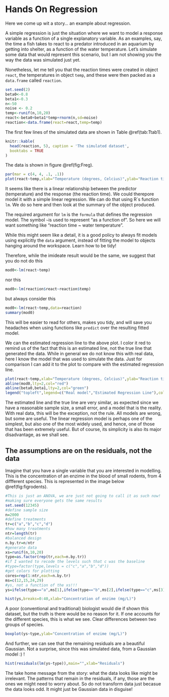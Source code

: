 # Hands On Regression {#handson}

Here we come up wit a story... an example about regression.

A simple regression is just the situation where we want to model a response variable as a function of a single explanatory variable. As an examples, say, the time a fish takes to react to a predator introduced in an aquarium by getting into shelter, as a function of the water temperature. Let's simulate some data that would represent this scenario, but I am not showing you the way the data was simulated just yet.

Nonetheless, let me tell you that the reaction times were created in object `react`, the temperatures in object `temp`, and these were then packed as a `data.frame` called `reaction`.

```r
set.seed(2)
beta0<-0.8
beta1<-0.3
n<-50
noise <- 0.2
temp<-runif(n,10,20)
react<-beta0+beta1*temp+rnorm(n,sd=noise)
reaction<-data.frame(react=react,temp=temp)
```

The first few lines of the simulated data are shown in Table \@ref(tab:Ttab1).

```r
knitr::kable(
  head(reaction, 5), caption = 'The simulated dataset',
  booktabs = TRUE
)
```

The data is shown in figure \@ref(fig:Freg).


```r
par(mar = c(4, 4, .1, .1))
plot(react~temp,xlab="Temperature (degrees, Celcius)",ylab="Reaction time (seconds)")
```

It seems like there is a linear relationship between the predictor (temperature) and the response (the reaction time). We could therepore model it with a simple linear regression. We can do that using R´s function `lm`. We do so here and then look at the summary of the object produced. 

The required argument for `lm` is the `formula` that defines the regression model. The symbol `~`is used to represent "as a function of". So here we will want something like "reaction time ~ water temperature".

While this might seem like a detail, it is a good policy to always fit models using explicitly the `data` argument, instead of fitting the model to objects hanging around the workspace. Learn how to be tidy!

Therefore, while the imideate result would be the same, we suggest that you do not do this

```r
mod0<-lm(react~temp)
```

nor this

```r
mod0<-lm(reaction$react~reaction$temp)
```

but always consider this

```r
mod0<-lm(react~temp,data=reaction)
summary(mod0)
```

This will be easier to read for others, makes you tidy, and will save you headaches when using functions like `predict` over the resulting fitted model.

We can the estimated regression line to the above plot. I color it red to remind us of the fact that this is an estimated line, not the true line that generated the data. While in general we do not know this with real data, here I know the model that was used to simulate the data. Just for comparison I can add it to the plot to compare with the estimated regression line.


```r
plot(react~temp,xlab="Temperature (degrees, Celcius)",ylab="Reaction time (seconds)")
abline(mod0,lty=2,col="red")
abline(beta0,beta1,lty=2,col="green")
legend("topleft",legend=c("Real model","Estimated Regression Line"),col=c("green","red"),lty=2, inset=0.05)
```

The estimated line and the true line are very similar, as expected since we have a reasonable sample size, a small error, and a model that is the reality. With real data, this will be the exception, not the rule. All models are wrong, but some are useful. The linear regression model is perhaps one of the simplest, but also one of the most widely used, and hence, one of those that has been extremely useful. But of course, its simplicity is also its major disadvantage, as we shall see.

## The assumptions are on the residuals, not the data

Imagine that you have a single variable that you are interested in modelling. This is the concentration of an enzime in the blood of small rodents, from 4 diffferent species. This is represented in the image below \@ref(fig:figrodents).

```r
#This is just an ANOVA, we are just not going to call it as such now!
#making sure everyone gets the same results
set.seed(12345)
#define sample size
n=2000
#define treatments
tr=c("a","b","c","d")
#how many treatments
ntr=length(tr)
#balanced design
n.by.tr=n/ntr
#generate data
xs=runif(n,10,20)
type=as.factor(rep(tr,each=n.by.tr))
#if I wanted to recode the levels such that c was the baseline
#type=factor(type,levels = c("c","a","b","d"))
#get colors for plotting
cores=rep(1:ntr,each=n.by.tr)
ms=c(12,15,24,29)
#ys, not a function of the xs!!!
ys=ifelse(type=="a",ms[1],ifelse(type=="b",ms[2],ifelse(type=="c",ms[3],ms[4])))+rnorm(n,0,3)
```

```r
hist(ys,breaks=0:40,xlab="Concentration of enzime (mg/L)")
```

A poor (conventional and traditional) biologist would die if shown this dataset, but the truth is there would be no reason for it. If one accounts for the different species, this is what we see. Clear differences between two groups of species. 

```r
boxplot(ys~type,ylab="Concentration of enzime (mg/L)")
```

And further, we can see that the remaining residuals are a beautiful Gaussian. Not a surprise, since this was simulated data, from a Gaussian model :) !

```r
hist(residuals(lm(ys~type)),main="",xlab="Residuals")
```

The take home message from the story: what the data looks like might be irrelevant. The patterns that remain in the residuals, if any, those are the ones we might need to worry about. So do not transform data just becasue the data looks odd. It might just be Gaussian data in disguise!

